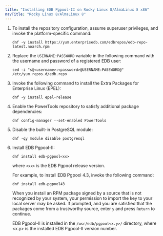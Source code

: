 ```yaml
---
title: "Installing EDB Pgpool-II on Rocky Linux 8/AlmaLinux 8 x86"
navTitle: "Rocky Linux 8/AlmaLinux 8"
---
```




1.  To install the repository configuration, assume superuser privileges, and invoke the platform-specific command:
    ```text
    dnf -y install https://yum.enterprisedb.com/edbrepos/edb-repo-latest.noarch.rpm
    ```

2.  Replace the `USERNAME:PASSWORD` variable in the following command with the username and password of a registered EDB user:
    ```text
    sed -i "s@<username>:<password>@USERNAME:PASSWORD@" /etc/yum.repos.d/edb.repo
    ```

3.  Invoke the following command to install the Extra Packages for Enterprise Linux (EPEL):
    ```text
    dnf -y install epel-release
    ```

4.  Enable the PowerTools repository to satisfy additional package dependencies:
    ```text
    dnf config-manager --set-enabled PowerTools
    ```

5. Disable the built-in PostgreSQL module:
    ```text
    dnf -qy module disable postgresql
    ```

5.  Install EDB Pgpool-II:
    ```text
    dnf install edb-pgpool<xx>
    ```
    
    where `<xx>` is the EDB Pgpool release version.

    For example, to install EDB Pgpool 4.3, invoke the following command:
    ```text
    dnf install edb-pgpool43
    ```

    When you install an RPM package signed by a source that is not recognized by your system, your permission to import the key to your local server may be asked. If prompted, and you are satisfied that the packages come from a trustworthy source, enter `y` and press `Return` to continue.

    EDB Pgpool-II is installed in the `/usr/edb/pgpool<x.y>/` directory, where &lt;x.y> is the installed EDB Pgpool-II version number.
    